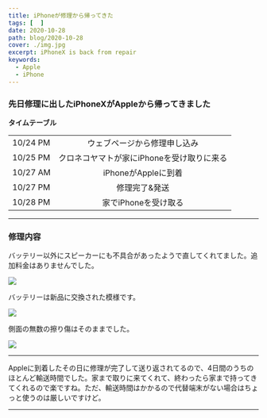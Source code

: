```yaml
---
title: iPhoneが修理から帰ってきた
tags: [  ]
date: 2020-10-28
path: blog/2020-10-28
cover: ./img.jpg
excerpt: iPhoneX is back from repair
keywords:
  - Apple
  - iPhone
---
```


### 先日修理に出したiPhoneXがAppleから帰ってきました

**タイムテーブル**

|      |       |
|-----------|:------------:|
| 10/24 PM| ウェブページから修理申し込み|
| 10/25 PM| クロネコヤマトが家にiPhoneを受け取りに来る|
| 10/27 AM| iPhoneがAppleに到着|
| 10/27 PM| 修理完了&発送|
| 10/28 PM| 家でiPhoneを受け取る|

---

### 修理内容

バッテリー以外にスピーカーにも不具合があったようで直してくれてました。追加料金はありませんでした。

![](./img2.png)

バッテリーは新品に交換された模様です。

![](./img1.jpg)

側面の無数の擦り傷はそのままでした。

![](./img3.jpg)

---

Appleに到着したその日に修理が完了して送り返されてるので、4日間のうちのほとんど輸送時間でした。家まで取りに来てくれて、終わったら家まで持ってきてくれるので楽ですね。ただ、輸送時間はかかるので代替端末がない場合はちょっと使うのは厳しいですけど。

---